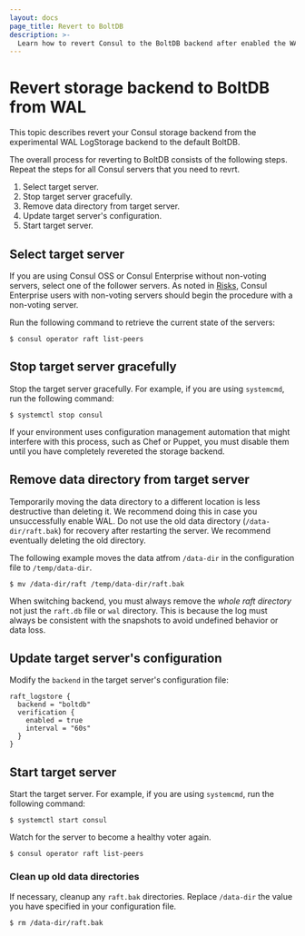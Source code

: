 ```yaml
---
layout: docs
page_title: Revert to BoltDB
description: >-
  Learn how to revert Consul to the BoltDB backend after enabled the WAL (write-ahead log) LogStore backend shipped in Consul 1.15.
---
```


# Revert storage backend to BoltDB from WAL 

This topic describes revert your Consul storage backend from the experimental WAL LogStorage backend to the default BoltDB.

The overall process for reverting to BoltDB consists of the following steps. Repeat the steps for all Consul servers that you need to revrt.

1. Select target server.
1. Stop target server gracefully.
1. Remove data directory from target server.
1. Update target server's configuration.
1. Start target server.

## Select target server

If you are using Consul OSS or Consul Enterprise without non-voting servers, select one of the follower servers. As noted in [Risks](/consul/docs/agent/wal-logstore/enable#risks), Consul Enterprise users with non-voting servers should begin the procedure with a non-voting server.

Run the following command to retrieve the current state of the servers:

```shell-session
$ consul operator raft list-peers
```

## Stop target server gracefully

Stop the target server gracefully. For example, if you are using `systemcmd`, 
run the following command:

```shell-session
$ systemctl stop consul
```

If your environment uses configuration management automation that might interfere with this process, such as Chef or Puppet, you must disable them until you have completely revereted the storage backend.

## Remove data directory from target server

Temporarily moving the data directory to a different location is less destructive than deleting it. We recommend doing this in case you unsuccessfully enable WAL. Do not use the old data directory (`/data-dir/raft.bak`) for recovery after restarting the server. We recommend eventually deleting the old directory.

The following example moves the data atfrom `/data-dir` in the configuration file to `/temp/data-dir`.

```shell-session
$ mv /data-dir/raft /temp/data-dir/raft.bak
```

When switching backend, you must always remove the _whole raft directory_ not just the `raft.db` file or `wal` directory. This is because the log must always be consistent with the snapshots to avoid undefined behavior or data loss.

## Update target server's configuration

Modify the `backend` in the target server's configuration file:

```hcl
raft_logstore {
  backend = "boltdb"
  verification {
    enabled = true
    interval = "60s"
  }
}
```

## Start target server

Start the target server. For example, if you are using `systemcmd`, run the following command:

```shell-session
$ systemctl start consul
```

Watch for the server to become a healthy voter again.

```shell-session
$ consul operator raft list-peers
```

### Clean up old data directories

If necessary, cleanup any `raft.bak` directories. Replace `/data-dir` the value you have specified in your configuration file.

```shell-session
$ rm /data-dir/raft.bak
```